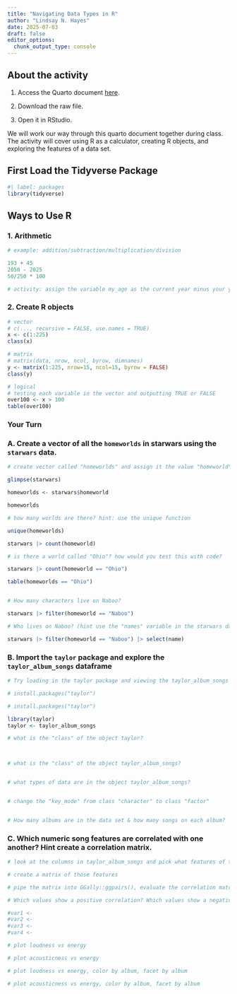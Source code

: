 ```yaml
---
title: "Navigating Data Types in R"
author: "Lindsay N. Hayes"
date: 2025-07-03
draft: false
editor_options: 
  chunk_output_type: console
---
```


## About the activity

1)  Access the Quarto document [here](https://github.com/lindsaynhayes/introR2025/blob/main/activities/classwork02/classwork_L02.qmd).

2)  Download the raw file.

3) Open it in RStudio.

We will work our way through this quarto document together during class. The activity will cover using R as a calculator, creating R objects, and exploring the features of a data set.

## First Load the Tidyverse Package

```r
#| label: packages
library(tidyverse)
```

## Ways to Use R

### 1. Arithmetic

```r
# example: addition/subtraction/multiplication/division

193 + 45
2050 - 2025
50/250 * 100

# activity: assign the variable my_age as the current year minus your year of birth. 

```

### 2. Create R objects

```r
# vector
# c(..., recursive = FALSE, use.names = TRUE)
x <- c(1:225)
class(x)

# matrix
# matrix(data, nrow, ncol, byrow, dimnames)
y <- matrix(1:225, nrow=15, ncol=15, byrow = FALSE)
class(y)

# logical
# testing each variable in the vector and outputting TRUE or FALSE
over100 <- x > 100
table(over100)
```

### Your Turn

### A. Create a vector of all the `homeworlds` in starwars using the `starwars` data.

```r

# create vector called "homeworlds" and assign it the value "homeworld" from the starwars data set

glimpse(starwars)

homeworlds <- starwars$homeworld

homeworlds

# how many worlds are there? hint: use the unique function

unique(homeworlds)

starwars |> count(homeworld)

# is there a world called "Ohio"? how would you test this with code?

starwars |> count(homeworld == "Ohio")

table(homeworlds == "Ohio")


# How many characters live on Naboo?

starwars |> filter(homeworld == "Naboo")

# Who lives on Naboo? (hint use the "names" variable in the starwars data and the "which" function)

starwars |> filter(homeworld == "Naboo") |> select(name)


```

### B. Import the `taylor` package and explore the `taylor_album_songs` dataframe

```r

# Try loading in the taylor package and viewing the taylor_album_songs dataframe

# install.packages("taylor")

# install.packages("taylor")

library(taylor)
taylor <- taylor_album_songs

# what is the "class" of the object taylor?



# what is the "class" of the object taylor_album_songs?


# what types of data are in the object taylor_album_songs?


# change the "key_mode" from class "character" to class "factor"


# How many albums are in the data set & how many songs on each album?


```


### C. Which numeric song features are correlated with one another? Hint create a correlation matrix.

```r
# look at the columns in taylor_album_songs and pick what features of the data you want to explore

# create a matrix of those features

# pipe the matrix into GGally::ggpairs(), evaluate the correlation matrix

# Which values show a positive correlation? Which values show a negative correlation?

#var1 <-
#var2 <-
#var3 <- 
#var4 <- 

# plot loudness vs energy

# plot acousticness vs energy

# plot loudness vs energy, color by album, facet by album

# plot acousticness vs energy, color by album, facet by album

```